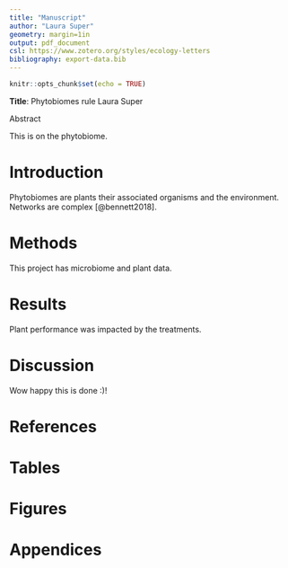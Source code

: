 ```yaml
---
title: "Manuscript"
author: "Laura Super"
geometry: margin=1in
output: pdf_document
csl: https://www.zotero.org/styles/ecology-letters
bibliography: export-data.bib
---
```


```r
knitr::opts_chunk$set(echo = TRUE)
```

**Title**: Phytobiomes rule Laura Super

\newpage

Abstract

This is on the phytobiome.

# Introduction

Phytobiomes are plants their associated organisms and the environment.
Networks are complex [@bennett2018].


# Methods

This project has microbiome and plant data.

# Results

Plant performance was impacted by the treatments.

# Discussion

Wow happy this is done :)!

# References


# Tables

# Figures

# Appendices
